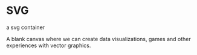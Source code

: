 
<Meta title="design system/atoms/svg" />

# SVG

<Subtitle>a svg container</Subtitle>

A blank canvas where we can create data visualizations, games and other experiences with vector graphics.

<Canvas>
  <Story name="basic">
    <SVG />
  </Story>
  <Story name="with text">
    <SVG
      customStyle={{
        border: '4px solid pink',
      }}
    >
      <text x={20} y={30} style={{ font: 'bold 30px sans-serif' }}>
        hello world
      </text>
    </SVG>
  </Story>
</Canvas>
